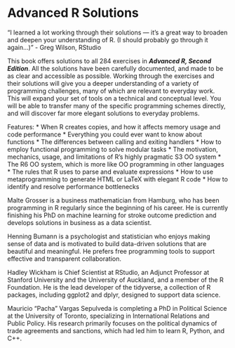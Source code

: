# Advanced R Solutions
“I learned a lot working through their solutions — it's a great way to broaden and deepen your
understanding of R. (I should probably go through it again...)”
- Greg Wilson, RStudio

This book offers solutions to all 284 exercises in ___Advanced R, Second Edition___. All the solutions have been
carefully documented, and made to be as clear and accessible as possible. Working through the
exercises and their solutions will give you a deeper understanding of a variety of programming
challenges, many of which are relevant to everyday work. This will expand your set of tools on a
technical and conceptual level. You will be able to transfer many of the specific programming schemes
directly, and will discover far more elegant solutions to everyday problems.

Features:
* When R creates copies, and how it affects memory usage and code performance
* Everything you could ever want to know about functions
* The differences between calling and exiting handlers
* How to employ functional programming to solve modular tasks
* The motivation, mechanics, usage, and limitations of R's highly pragmatic S3 OO system
* The R6 OO system, which is more like OO programming in other languages
* The rules that R uses to parse and evaluate expressions
* How to use metaprogramming to generate HTML or LaTeX with elegant R code
* How to identify and resolve performance bottlenecks

Malte Grosser is a business mathematician from Hamburg, who has been programming in R regularly
since the beginning of his career. He is currently finishing his PhD on machine learning for stroke
outcome prediction and develops solutions in business as a data scientist.

Henning Bumann is a psychologist and statistician who enjoys making sense of data and is motivated to
build data-driven solutions that are beautiful and meaningful. He prefers free programming tools to
support effective and transparent collaboration.

Hadley Wickham is Chief Scientist at RStudio, an Adjunct Professor at Stanford University and the
University of Auckland, and a member of the R Foundation. He is the lead developer of the tidyverse, a
collection of R packages, including ggplot2 and dplyr, designed to support data science.

Mauricio "Pacha" Vargas Sepulveda is completing a PhD in Political Science at the University of Toronto,
specializing in International Relations and Public Policy. His research primarily focuses on the political
dynamics of trade agreements and sanctions, which had led him to learn R, Python, and C++.
